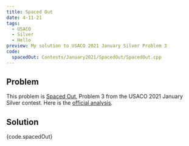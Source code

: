 ```yaml
---
title: Spaced Out
date: 4-11-21
tags:
  - USACO
  - Silver
  - Hello
preview: My solution to USACO 2021 January Silver Problem 3
code:
  spacedOut: Contests/January2021/SpacedOut/SpacedOut.cpp
---
```


## Problem

This problem is [Spaced Out](http://usaco.org/index.php?page=viewproblem2&cpid=1088), Problem 3 from the USACO 2021 January Silver contest. Here is the [official analysis](http://usaco.org/current/data/sol_prob3_silver_jan21.html).

## Solution

<CodeBlock language="cpp" link={code.links.spacedOut}>
  {code.spacedOut}
</CodeBlock>
